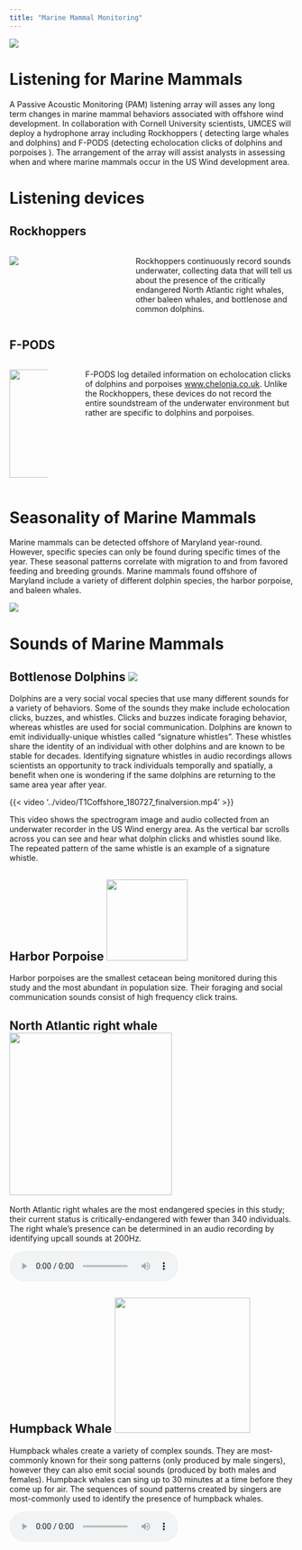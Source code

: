 ```yaml
---
title: "Marine Mammal Monitoring"
---
```


![](images/Dolphins_creditRB.png)

# Listening for Marine Mammals

A Passive Acoustic Monitoring (PAM) listening array will asses any long term changes in marine mammal behaviors associated with offshore wind development. In collaboration with Cornell University scientists, UMCES will deploy a hydrophone array including Rockhoppers ( detecting large whales and dolphins) and F-PODS (detecting echolocation clicks of dolphins and porpoises ). The arrangement of the array will assist analysts in assessing when and where marine mammals occur in the US Wind development area.

# Listening devices

## Rockhoppers

::: {.columns}
::: {.column width="30%"}
![](images/rockhoppers.png)
:::

::: {.column width="5%"}
:::

::: {.column width="55%"}
Rockhoppers continuously record sounds underwater, collecting data that will tell us about the presence of the critically endangered North Atlantic right whales, other baleen whales, and bottlenose and common dolphins.
:::
:::

## F-PODS

::: columns
::: {.column width="15%"}
![](images/FPOD.png){height="2in"}
:::

::: {.column width="5%"}
:::

::: {.column width="80%"}
F-PODS log detailed information on echolocation clicks of dolphins and porpoises [www.chelonia.co.uk](https://www.chelonia.co.uk). Unlike the Rockhoppers, these devices do not record the entire soundstream of the underwater environment but rather are specific to dolphins and porpoises.
:::
:::

# Seasonality of Marine Mammals

Marine mammals can be detected offshore of Maryland year-round. However, specific species can only be found during specific times of the year. These seasonal patterns correlate with migration to and from favored feeding and breeding grounds. Marine mammals found offshore of Maryland include a variety of different dolphin species, the harbor porpoise, and baleen whales.

![](images/MMM%20seasonal%20detections.png){.column-body-outset}

# Sounds of Marine Mammals

## Bottlenose Dolphins ![](images/Dolphin_Scaled.png)

Dolphins are a very social vocal species that use many different sounds for a variety of behaviors. Some of the sounds they make include echolocation clicks, buzzes, and whistles. Clicks and buzzes indicate foraging behavior, whereas whistles are used for social communication. Dolphins are known to emit individually-unique whistles called "signature whistles". These whistles share the identity of an individual with other dolphins and are known to be stable for decades. Identifying signature whistles in audio recordings allows scientists an opportunity to track individuals temporally and spatially, a benefit when one is wondering if the same dolphins are returning to the same area year after year.

{{< video '../video/T1Coffshore_180727_finalversion.mp4' >}}

::: {.column-margin}
This video shows the spectrogram image and audio collected from an underwater recorder in the US Wind energy area. As the vertical bar scrolls across you can see and hear what dolphin clicks and whistles sound like. The repeated pattern of the same whistle is an example of a signature whistle.
:::

## Harbor Porpoise ![](images/porpoise_scaled.png){width="1.5in"}

Harbor porpoises are the smallest cetacean being monitored during this study and the most abundant in population size. Their foraging and social communication sounds consist of high frequency click trains.

## North Atlantic right whale ![](images/NARW.png){width="3in"}

North Atlantic right whales are the most endangered species in this study; their current status is critically-endangered with fewer than 340 individuals. The right whale's presence can be determined in an audio recording by identifying upcall sounds at 200Hz.

<audio controls source src="../audio/Right-whale_Amplified.mp3">

</audio>

## Humpback Whale ![](images/humpback.png){width="2.5in"}

Humpback whales create a variety of complex sounds. They are most-commonly known for their song patterns (only produced by male singers), however they can also emit social sounds (produced by both males and females). Humpback whales can sing up to 30 minutes at a time before they come up for air. The sequences of sound patterns created by singers are most-commonly used to identify the presence of humpback whales.

<audio controls source src="../audio/Humpbacksong_020722_225400.mp3">

</audio>

